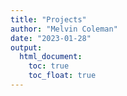 ```yaml
---
title: "Projects"
author: "Melvin Coleman"
date: "2023-01-28"
output:
  html_document:
    toc: true
    toc_float: true
---
```


